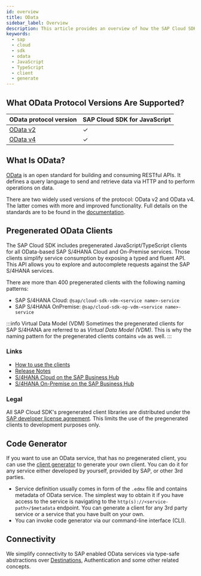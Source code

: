 ```yaml
---
id: overview
title: OData
sidebar_label: Overview
description: This article provides an overview of how the SAP Cloud SDK for JavaScript supports connecting to OData services.
keywords:
  - sap
  - cloud
  - sdk
  - odata
  - JavaScript
  - TypeScript
  - client
  - generate
---
```


## What OData Protocol Versions Are Supported?

| OData protocol version          | SAP Cloud SDK for JavaScript |
| ------------------------------- | ---------------------------- |
| [OData v2](odata-v2-client.mdx) | &#10003;                     |
| [OData v4](odata-v4-client.mdx) | &#10003;                     |

## What Is OData?

[OData](https://www.odata.org/) is an open standard for building and consuming RESTful APIs.
It defines a query language to send and retrieve data via HTTP and to perform operations on data.

There are two widely used versions of the protocol: OData v2 and OData v4.
The latter comes with more and improved functionality.
Full details on the standards are to be found in the [documentation](https://www.odata.org/documentation/).


## Pregenerated OData Clients

The SAP Cloud SDK includes pregenerated JavaScript/TypeScript clients for all OData-based SAP S/4HANA Cloud and On-Premise services.
Those clients simplify service consumption by exposing a typed and fluent API.
This API allows you to explore and autocomplete requests against the SAP S/4HANA services.

There are more than 400 pregenerated clients with the following naming patterns: 
- SAP S/4HANA Cloud: `@sap/cloud-sdk-vdm-<service name>-service`
- SAP S/4HANA OnPremise: `@sap/cloud-sdk-op-vdm-<service name>-service`

:::info Virtual Data Model (VDM)
  Sometimes the pregenerated clients for SAP S/4HANA are referred to as _Virtual Data Model (VDM)_.
  This is why the naming pattern for the pregenerated clients contains `vdm` as well.
:::

### Links

- [How to use the clients](https://sap.github.io/cloud-sdk/docs/js/features/odata/execute-odata-request)
- [Release Notes](../../release-notes-sap-cloud-sdk-for-javascript-and-typescript)
- [S/4HANA Cloud on the SAP Business Hub](https://api.sap.com/products/SAPS4HANACloud/overview)
- [S/4HANA On-Premise on the SAP Business Hub](https://api.sap.com/products/SAPS4HANA/overview)

### Legal

All SAP Cloud SDK's pregenerated client libraries are distributed under the [SAP developer license agreement](https://tools.eu1.hana.ondemand.com/developer-license-3_1.txt).
This limits the use of the pregenerated clients to development purposes only.

## Code Generator

If you want to use an OData service, that has no pregenerated client, you can use the [client generator](generate-odata-client.mdx) to generate your own client.
You can do it for any service either developed by yourself, provided by SAP, or other 3rd parties.

- Service definition usually comes in form of the `.edmx` file and contains metadata of OData service.
  The simplest way to obtain it if you have access to the service is navigating to the `http(s)://<service-path>/$metadata` endpoint.
  You can generate a client for any 3rd party service or a service that you have built on your own.
- You can invoke code generator via our command-line interface (CLI).

## Connectivity

We simplify connectivity to SAP enabled OData services via type-safe abstractions over [Destinations](../connectivity/destination), Authentication and some other related concepts.
